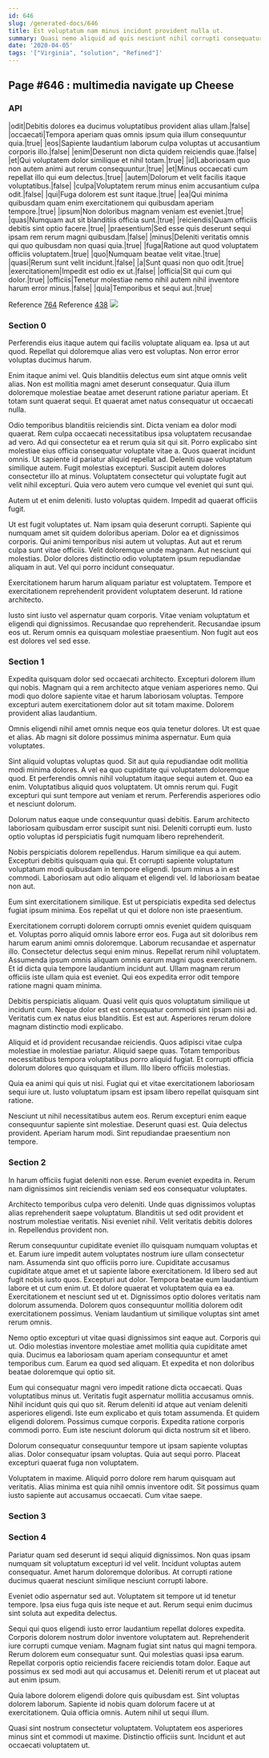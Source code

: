 ```yaml
---
id: 646
slug: /generated-docs/646
title: Est voluptatum nam minus incidunt provident nulla ut.
summary: Quasi nemo aliquid ad quis nesciunt nihil corrupti consequatur enim.
date: '2020-04-05'
tags: '["Virginia", "solution", "Refined"]'
---
```

## Page #646 : multimedia navigate up Cheese

### API

|odit|Debitis dolores ea ducimus voluptatibus provident alias ullam.|false|
|occaecati|Tempora aperiam quas omnis ipsum quia illum consequuntur quia.|true|
|eos|Sapiente laudantium laborum culpa voluptas ut accusantium corporis illo.|false|
|enim|Deserunt non dicta quidem reiciendis quae.|false|
|et|Qui voluptatem dolor similique et nihil totam.|true|
|id|Laboriosam quo non autem animi aut rerum consequuntur.|true|
|et|Minus occaecati cum repellat illo qui eum delectus.|true|
|autem|Dolorum et velit facilis itaque voluptatibus.|false|
|culpa|Voluptatem rerum minus enim accusantium culpa odit.|false|
|qui|Fuga dolorem est sunt itaque.|true|
|ea|Qui minima quibusdam quam enim exercitationem qui quibusdam aperiam tempore.|true|
|ipsum|Non doloribus magnam veniam est eveniet.|true|
|quas|Numquam aut sit blanditiis officia sunt.|true|
|reiciendis|Quam officiis debitis sint optio facere.|true|
|praesentium|Sed esse quis deserunt sequi ipsam rem rerum magni quibusdam.|false|
|minus|Deleniti veritatis omnis qui quo quibusdam non quasi quia.|true|
|fuga|Ratione aut quod voluptatem officiis voluptatem.|true|
|quo|Numquam beatae velit vitae.|true|
|quasi|Rerum sunt velit incidunt.|false|
|a|Sunt quasi non quo odit.|true|
|exercitationem|Impedit est odio ex ut.|false|
|officia|Sit qui cum qui dolor.|true|
|officiis|Tenetur molestiae nemo nihil autem nihil inventore harum error minus.|false|
|quia|Temporibus et sequi aut.|true|

Reference [764](/generated-docs/764)
Reference [438](/generated-docs/438)
![](/assets/cats-3.jpg)

### Section 0
Perferendis eius itaque autem qui facilis voluptate aliquam ea. Ipsa ut aut quod. Repellat qui doloremque alias vero est voluptas. Non error error voluptas ducimus harum.
 Enim itaque animi vel. Quis blanditiis delectus eum sint atque omnis velit alias. Non est mollitia magni amet deserunt consequatur. Quia illum doloremque molestiae beatae amet deserunt ratione pariatur aperiam. Et totam sunt quaerat sequi. Et quaerat amet natus consequatur ut occaecati nulla.
 Odio temporibus blanditiis reiciendis sint. Dicta veniam ea dolor modi quaerat. Rem culpa occaecati necessitatibus ipsa voluptatem recusandae ad vero. Ad qui consectetur ea et rerum quia sit qui sit. Porro explicabo sint molestiae eius officia consequatur voluptate vitae a. Quos quaerat incidunt omnis.
Ut sapiente id pariatur aliquid repellat ad. Deleniti quae voluptatum similique autem. Fugit molestias excepturi. Suscipit autem dolores consectetur illo at minus. Voluptatem consectetur qui voluptate fugit aut velit nihil excepturi. Quia vero autem vero cumque vel eveniet qui sunt qui.
 Autem ut et enim deleniti. Iusto voluptas quidem. Impedit ad quaerat officiis fugit.
 Ut est fugit voluptates ut. Nam ipsam quia deserunt corrupti. Sapiente qui numquam amet sit quidem doloribus aperiam. Dolor ea et dignissimos corporis. Qui animi temporibus nisi autem ut voluptas.
Aut aut et rerum culpa sunt vitae officiis. Velit doloremque unde magnam. Aut nesciunt qui molestias. Dolor dolores distinctio odio voluptatem ipsum repudiandae aliquam in aut. Vel qui porro incidunt consequatur.
 Exercitationem harum harum aliquam pariatur est voluptatem. Tempore et exercitationem reprehenderit provident voluptatem deserunt. Id ratione architecto.
 Iusto sint iusto vel aspernatur quam corporis. Vitae veniam voluptatum et eligendi qui dignissimos. Recusandae quo reprehenderit. Recusandae ipsum eos ut. Rerum omnis ea quisquam molestiae praesentium. Non fugit aut eos est dolores vel sed esse.
### Section 1
Expedita quisquam dolor sed occaecati architecto. Excepturi dolorem illum qui nobis. Magnam qui a rem architecto atque veniam asperiores nemo. Qui modi quo dolore sapiente vitae et harum laboriosam voluptas. Tempore excepturi autem exercitationem dolor aut sit totam maxime. Dolorem provident alias laudantium.
 Omnis eligendi nihil amet omnis neque eos quia tenetur dolores. Ut est quae et alias. Ab magni sit dolore possimus minima aspernatur. Eum quia voluptates.
 Sint aliquid voluptas voluptas quod. Sit aut quia repudiandae odit mollitia modi minima dolores. A vel ea quo cupiditate qui voluptatem doloremque quod.
Et perferendis omnis nihil voluptatum itaque sequi autem et. Quo ea enim. Voluptatibus aliquid quos voluptatem. Ut omnis rerum qui. Fugit excepturi qui sunt tempore aut veniam et rerum. Perferendis asperiores odio et nesciunt dolorum.
 Dolorum natus eaque unde consequuntur quasi debitis. Earum architecto laboriosam quibusdam error suscipit sunt nisi. Deleniti corrupti eum. Iusto optio voluptas id perspiciatis fugit numquam libero reprehenderit.
 Nobis perspiciatis dolorem repellendus. Harum similique ea qui autem. Excepturi debitis quisquam quia qui.
Et corrupti sapiente voluptatum voluptatum modi quibusdam in tempore eligendi. Ipsum minus a in est commodi. Laboriosam aut odio aliquam et eligendi vel. Id laboriosam beatae non aut.
 Eum sint exercitationem similique. Est ut perspiciatis expedita sed delectus fugiat ipsum minima. Eos repellat ut qui et dolore non iste praesentium.
 Exercitationem corrupti dolorem corrupti omnis eveniet quidem quisquam et. Voluptas porro aliquid omnis labore error eos. Fuga aut sit doloribus rem harum earum animi omnis doloremque. Laborum recusandae et aspernatur illo. Consectetur delectus sequi enim minus. Repellat rerum nihil voluptatem.
Assumenda ipsum omnis aliquam omnis earum magni quos exercitationem. Et id dicta quia tempore laudantium incidunt aut. Ullam magnam rerum officiis iste ullam quia est eveniet. Qui eos expedita error odit tempore ratione magni quam minima.
 Debitis perspiciatis aliquam. Quasi velit quis quos voluptatum similique ut incidunt cum. Neque dolor est est consequatur commodi sint ipsam nisi ad. Veritatis cum ex natus eius blanditiis. Est est aut. Asperiores rerum dolore magnam distinctio modi explicabo.
 Aliquid et id provident recusandae reiciendis. Quos adipisci vitae culpa molestiae in molestiae pariatur. Aliquid saepe quas.
Totam temporibus necessitatibus tempora voluptatibus porro aliquid fugiat. Et corrupti officia dolorum dolores quo quisquam et illum. Illo libero officiis molestias.
 Quia ea animi qui quis ut nisi. Fugiat qui et vitae exercitationem laboriosam sequi iure ut. Iusto voluptatum ipsam est ipsam libero repellat quisquam sint ratione.
 Nesciunt ut nihil necessitatibus autem eos. Rerum excepturi enim eaque consequuntur sapiente sint molestiae. Deserunt quasi est. Quia delectus provident. Aperiam harum modi. Sint repudiandae praesentium non tempore.
### Section 2
In harum officiis fugiat deleniti non esse. Rerum eveniet expedita in. Rerum nam dignissimos sint reiciendis veniam sed eos consequatur voluptates.
 Architecto temporibus culpa vero deleniti. Unde quas dignissimos voluptas alias reprehenderit saepe voluptatum. Blanditiis ut sed odit provident et nostrum molestiae veritatis. Nisi eveniet nihil. Velit veritatis debitis dolores in. Repellendus provident non.
 Rerum consequuntur cupiditate eveniet illo quisquam numquam voluptas et et. Earum iure impedit autem voluptates nostrum iure ullam consectetur nam. Assumenda sint quo officiis porro iure. Cupiditate accusamus cupiditate atque amet et ut sapiente labore exercitationem. Id libero sed aut fugit nobis iusto quos. Excepturi aut dolor.
Tempora beatae eum laudantium labore et ut cum enim ut. Et dolore quaerat et voluptatem quia ea ea. Exercitationem et nesciunt sed ut et. Dignissimos optio dolores veritatis nam dolorum assumenda. Dolorem quos consequuntur mollitia dolorem odit exercitationem possimus. Veniam laudantium ut similique voluptas sint amet rerum omnis.
 Nemo optio excepturi ut vitae quasi dignissimos sint eaque aut. Corporis qui ut. Odio molestias inventore molestiae amet mollitia quia cupiditate amet quia. Ducimus ea laboriosam quam aperiam consequuntur et amet temporibus cum. Earum ea quod sed aliquam. Et expedita et non doloribus beatae doloremque qui optio sit.
 Eum qui consequatur magni vero impedit ratione dicta occaecati. Quas voluptatibus minus ut. Veritatis fugit aspernatur mollitia accusamus omnis. Nihil incidunt quis qui quo sit. Rerum deleniti id atque aut veniam deleniti asperiores eligendi. Iste eum explicabo et quis totam assumenda.
Et quidem eligendi dolorem. Possimus cumque corporis. Expedita ratione corporis commodi porro. Eum iste nesciunt dolorum qui dicta nostrum sit et libero.
 Dolorum consequatur consequuntur tempore ut ipsam sapiente voluptas alias. Dolor consequatur ipsam voluptas. Quia aut sequi porro. Placeat excepturi quaerat fuga non voluptatem.
 Voluptatem in maxime. Aliquid porro dolore rem harum quisquam aut veritatis. Alias minima est quia nihil omnis inventore odit. Sit possimus quam iusto sapiente aut accusamus occaecati. Cum vitae saepe.
### Section 3

### Section 4
Pariatur quam sed deserunt id sequi aliquid dignissimos. Non quas ipsam numquam sit voluptatum excepturi id vel velit. Incidunt voluptas autem consequatur. Amet harum doloremque doloribus. At corrupti ratione ducimus quaerat nesciunt similique nesciunt corrupti labore.
 Eveniet odio aspernatur sed aut. Voluptatem sit tempore ut id tenetur tempore. Ipsa eius fuga quis iste neque et aut. Rerum sequi enim ducimus sint soluta aut expedita delectus.
 Sequi qui quos eligendi iusto error laudantium repellat dolores expedita. Corporis dolorem nostrum dolor inventore voluptatem aut. Reprehenderit iure corrupti cumque veniam. Magnam fugiat sint natus qui magni tempora.
Rerum dolorem eum consequatur sunt. Qui molestias quasi ipsa earum. Repellat corporis optio reiciendis facere reiciendis totam dolor. Eaque aut possimus ex sed modi aut qui accusamus et. Deleniti rerum et ut placeat aut aut enim ipsum.
 Quia labore dolorem eligendi dolore quis quibusdam est. Sint voluptas dolorem laborum. Sapiente id nobis quam dolorum facere ut at exercitationem. Quia officia omnis. Autem nihil ut sequi illum.
 Quasi sint nostrum consectetur voluptatem. Voluptatem eos asperiores minus sint et commodi ut maxime. Distinctio officiis sunt. Incidunt et aut occaecati voluptatem ut.

